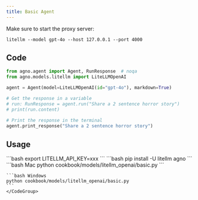 ```yaml
---
title: Basic Agent
---
```


Make sure to start the proxy server:

```shell
litellm --model gpt-4o --host 127.0.0.1 --port 4000
```

## Code

```python cookbook/models/litellm_openai/basic.py
from agno.agent import Agent, RunResponse  # noqa
from agno.models.litellm import LiteLLMOpenAI

agent = Agent(model=LiteLLMOpenAI(id="gpt-4o"), markdown=True)

# Get the response in a variable
# run: RunResponse = agent.run("Share a 2 sentence horror story")
# print(run.content)

# Print the response in the terminal
agent.print_response("Share a 2 sentence horror story")
```

## Usage

<Steps>
  <Snippet file="create-venv-step.mdx" />

  <Step title="Set your API key">
    ```bash
    export LITELLM_API_KEY=xxx
    ```
  </Step>

  <Step title="Install libraries">
    ```bash
    pip install -U litellm agno
    ```
  </Step>

  <Step title="Run Agent">
    <CodeGroup>
    ```bash Mac
    python cookbook/models/litellm_openai/basic.py
    ```

    ```bash Windows
    python cookbook/models/litellm_openai/basic.py
    ```
    </CodeGroup>
  </Step>
</Steps>